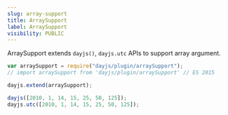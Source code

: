 ```yaml
---
slug: array-support
title: ArraySupport
label: ArraySupport
visibility: PUBLIC
---
```


ArraySupport extends `dayjs()`, `dayjs.utc` APIs to support array argument.

```javascript
var arraySupport = require("dayjs/plugin/arraySupport");
// import arraySupport from 'dayjs/plugin/arraySupport' // ES 2015

dayjs.extend(arraySupport);

dayjs([2010, 1, 14, 15, 25, 50, 125]);
dayjs.utc([2010, 1, 14, 15, 25, 50, 125]);
```